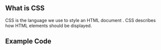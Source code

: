 <Section>
<Title> CSS3 </Title>
</Section>

<Section>

## What is CSS

CSS is the language we use to style an HTML document . CSS describes how HTML elements should be displayed.

</Section>

<Section>

## Example Code

<SyntaxHighlighter language="css"
code="
body {
  background-color:red ;
}
" />

</Section>

